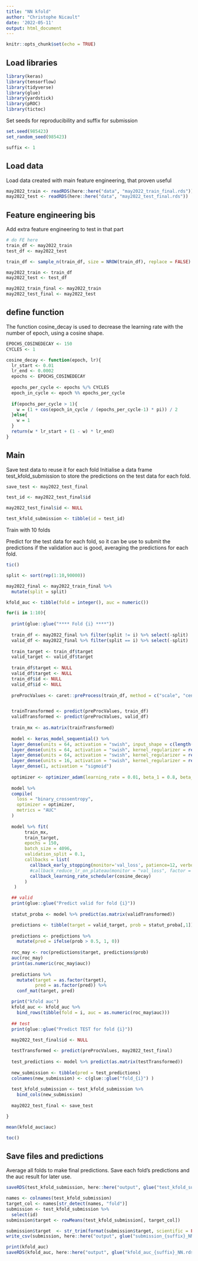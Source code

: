 ---
title: "NN kfold"
author: "Christophe Nicault"
date: '2022-05-11'
output: html_document
---

```{r setup, include=FALSE}
knitr::opts_chunk$set(echo = TRUE)
```

## Load libraries 

```{r}
library(keras)
library(tensorflow)
library(tidyverse)
library(glue)
library(yardstick)
library(pROC)
library(tictoc)
```

Set seeds for reproducibility and suffix for submission

```{r}
set.seed(985423)
set_random_seed(985423)

suffix <- 1
```


## Load data

Load data created with main feature engineering, that proven useful

```{r}
may2022_train <- readRDS(here::here("data", "may2022_train_final.rds"))
may2022_test <- readRDS(here::here("data", "may2022_test_final.rds"))
```

## Feature engineering bis

Add extra feature engineering to test in that part

```{r}
# do FE here
train_df <- may2022_train
test_df <- may2022_test

train_df <- sample_n(train_df, size = NROW(train_df), replace = FALSE)

may2022_train <- train_df
may2022_test <- test_df
```

```{r}
may2022_train_final <- may2022_train
may2022_test_final <- may2022_test
```

## define function

The function cosine_decay is used to decrease the learning rate with the number of epoch, using a cosine shape.

```{r}
EPOCHS_COSINEDECAY <- 150
CYCLES <- 1

cosine_decay <- function(epoch, lr){
  lr_start <- 0.01
  lr_end <- 0.0002
  epochs <- EPOCHS_COSINEDECAY
  
  epochs_per_cycle <- epochs %/% CYCLES
  epoch_in_cycle <- epoch %% epochs_per_cycle
  
  if(epochs_per_cycle > 1){
    w = (1 + cos(epoch_in_cycle / (epochs_per_cycle-1) * pi)) / 2
  }else{
    w = 1
  }
  return(w * lr_start + (1 - w) * lr_end)
}
```

## Main 

Save test data to reuse it for each fold
Initialise a data frame test_kfold_submission to store the predictions on the test data for each fold.

```{r}
save_test <- may2022_test_final

test_id <- may2022_test_final$id

may2022_test_final$id <- NULL

test_kfold_submission <- tibble(id = test_id)
```

Train with 10 folds

Predict for the test data for each fold, so it can be use to submit the predictions if the validation auc is good, averaging the predictions for each fold.

```{r}
tic()

split <- sort(rep(1:10,90000))

may2022_final <- may2022_train_final %>% 
  mutate(split = split)

kfold_auc <- tibble(fold = integer(), auc = numeric())

for(i in 1:10){
  
  print(glue::glue("**** Fold {i} ****"))
  
  train_df <- may2022_final %>% filter(split != i) %>% select(-split)
  valid_df <- may2022_final %>% filter(split == i) %>% select(-split)
  
  train_target <- train_df$target
  valid_target <- valid_df$target
  
  train_df$target <- NULL
  valid_df$target <- NULL
  train_df$id <- NULL
  valid_df$id <- NULL
  
  preProcValues <- caret::preProcess(train_df, method = c("scale", "center"))


  trainTransformed <- predict(preProcValues, train_df)
  validTransformed <- predict(preProcValues, valid_df)
  
  train_mx <- as.matrix(trainTransformed)
  
  model <- keras_model_sequential() %>% 
  layer_dense(units = 64, activation = "swish", input_shape = c(length(train_df)), kernel_regularizer = regularizer_l2(l = 30e-6)) %>% 
  layer_dense(units = 64, activation = "swish", kernel_regularizer = regularizer_l2(l = 30e-6)) %>%
  layer_dense(units = 64, activation = "swish", kernel_regularizer = regularizer_l2(l = 30e-6)) %>%
  layer_dense(units = 16, activation = "swish", kernel_regularizer = regularizer_l2(l = 30e-6)) %>% 
  layer_dense(1, activation = "sigmoid")
  
  optimizer <- optimizer_adam(learning_rate = 0.01, beta_1 = 0.8, beta_2 = 0.99)
  
  model %>% 
  compile(
    loss = "binary_crossentropy",
    optimizer = optimizer,
    metrics = "AUC"
  )
  
  model %>% fit(
       train_mx, 
       train_target, 
       epochs = 150, 
       batch_size = 4096, 
       validation_split = 0.1,
       callbacks = list(
         callback_early_stopping(monitor='val_loss', patience=12, verbose = 1, mode = 'min', restore_best_weights = TRUE),
         #callback_reduce_lr_on_plateau(monitor = "val_loss", factor = 0.7, patience = 4, verbose = 1)
         callback_learning_rate_scheduler(cosine_decay)
       )
   )

  ## valid
  print(glue::glue("Predict valid for fold {i}"))
  
  statut_proba <- model %>% predict(as.matrix(validTransformed))

  predictions <- tibble(target = valid_target, prob = statut_proba[,1])
    
  predictions <- predictions %>% 
    mutate(pred = ifelse(prob > 0.5, 1, 0))
  
  roc_may <- roc(predictions$target, predictions$prob)
  auc(roc_may)
  print(as.numeric(roc_may$auc))
  
  predictions %>% 
    mutate(target = as.factor(target),
           pred = as.factor(pred)) %>% 
    conf_mat(target, pred)

  print("kfold auc")
  kfold_auc <- kfold_auc %>% 
    bind_rows(tibble(fold = i, auc = as.numeric(roc_may$auc)))
  
  ## test
  print(glue::glue("Predict TEST for fold {i}"))
  
  may2022_test_final$id <- NULL

  testTransformed <- predict(preProcValues, may2022_test_final)
  
  test_predictions <- model %>% predict(as.matrix(testTransformed))
  
  new_submission <- tibble(pred = test_predictions)
  colnames(new_submission) <- c(glue::glue("fold_{i}") )
  
  test_kfold_submission <- test_kfold_submission %>% 
    bind_cols(new_submission)
  
  may2022_test_final <- save_test

}

mean(kfold_auc$auc)

toc()
```


## Save files and predictions

Average all folds to make final predictions.
Save each fold's predictions and the auc result for later use.

```{r}
saveRDS(test_kfold_submission, here::here("output", glue("test_kfold_submission_{suffix}.rds")))

names <- colnames(test_kfold_submission)
target_col <- names[str_detect(names, "fold")]
submission <- test_kfold_submission %>%
  select(id)
submission$target <- rowMeans(test_kfold_submission[, target_col])

submission$target  <- str_trim(format(submission$target, scientific = FALSE))
write_csv(submission, here::here("output", glue("submission_{suffix}_NN.csv")))

print(kfold_auc)
saveRDS(kfold_auc, here::here("output", glue("kfold_auc_{suffix}_NN.rds")))
```








